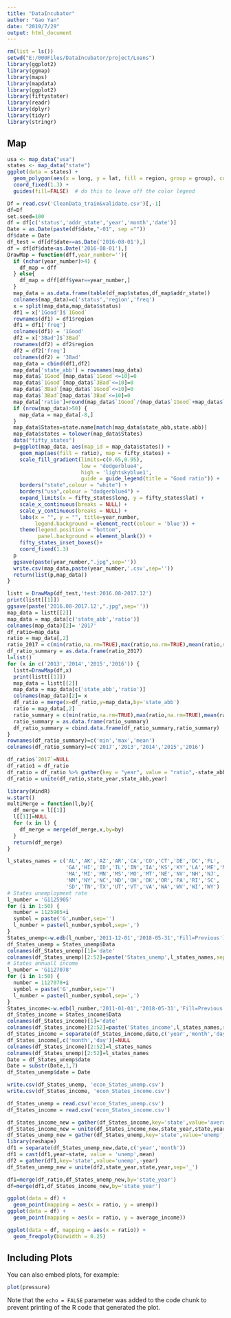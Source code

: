 ---
title: "DataIncubator"
author: "Gao Yan"
date: "2019/7/29"
output: html_document
---

```{r libraries}
rm(list = ls()) 
setwd("E:/000Files/DataIncubator/project/Loans")
library(ggplot2)
library(ggmap)
library(maps)
library(mapdata)
library(ggplot2)
library(fiftystater)
library(readr)
library(dplyr)
library(tidyr)
library(stringr)
```

## Map

```{r Load USA map}
usa <- map_data("usa")
states <- map_data("state")
ggplot(data = states) + 
  geom_polygon(aes(x = long, y = lat, fill = region, group = group), color = "white") + 
  coord_fixed(1.3) +
  guides(fill=FALSE)  # do this to leave off the color legend

```


```{r Generate map plots showing loan default ratio in each state}
Df = read.csv('CleanData_train&validate.csv')[,-1]
df=Df
set.seed=100
df = df[c('status','addr_state','year','month','date')]
Date = as.Date(paste(df$date,"-01", sep =""))
df$date = Date
df_test = df[df$date>=as.Date('2016-08-01'),]
df = df[df$date<as.Date('2016-08-01'),]
DrawMap = function(dff,year_number=''){
  if (nchar(year_number)>4) {
    df_map = dff
  } else{
    df_map = dff[dff$year==year_number,]
  }
  map_data = as.data.frame(table(df_map$status,df_map$addr_state))
  colnames(map_data)=c('status','region','freq')
  x = split(map_data,map_data$status)
  df1 = x['1Good']$`1Good`
  rownames(df1) = df1$region
  df1 = df1['freq']
  colnames(df1) = '1Good'
  df2 = x['3Bad']$`3Bad`
  rownames(df2) = df2$region
  df2 = df2['freq']
  colnames(df2) = '3Bad'
  map_data = cbind(df1,df2)
  map_data['state_abb'] = rownames(map_data)
  map_data$`1Good`[map_data$`1Good`<=10]=0
  map_data$`1Good`[map_data$`3Bad`<=10]=0
  map_data$`3Bad`[map_data$`1Good`<=10]=0
  map_data$`3Bad`[map_data$`3Bad`<=10]=0
  map_data['ratio']=round(map_data$`1Good`/(map_data$`1Good`+map_data$`3Bad`),digits = 2)
  if (nrow(map_data)>50) {
    map_data = map_data[-8,]
  }
  map_data$States=state.name[match(map_data$state_abb,state.abb)]
  map_data$states = tolower(map_data$States)
  data("fifty_states")
  p=ggplot(map_data, aes(map_id = map_data$states)) + 
    geom_map(aes(fill = ratio), map = fifty_states) + 
    scale_fill_gradient(limits=c(0.65,0.95), 
                        low = 'dodgerblue4',
                        high = 'lightskyblue1',
                        guide = guide_legend(title = "Good ratio")) +
    borders("state",colour = "white") +
    borders("usa",colour = "dodgerblue4") +
    expand_limits(x = fifty_states$long, y = fifty_states$lat) +
    scale_x_continuous(breaks = NULL) + 
    scale_y_continuous(breaks = NULL) +
    labs(x = "", y = "", title=year_number,
         legend.background = element_rect(colour = 'blue')) +
    theme(legend.position = "bottom",
          panel.background = element_blank()) + 
    fifty_states_inset_boxes()+
    coord_fixed(1.3)
  p
  ggsave(paste(year_number,".jpg",sep=''))
  write.csv(map_data,paste(year_number,'.csv',sep=''))
  return(list(p,map_data))
}

listt = DrawMap(df_test,'test:2016.08-2017.12')
print(listt[[1]])
ggsave(paste('2016.08-2017.12',".jpg",sep=''))
map_data = listt[[2]]
map_data = map_data[c('state_abb','ratio')]
colnames(map_data)[2]= '2017'
df_ratio=map_data
ratio = map_data[,2]
ratio_2017 = c(min(ratio,na.rm=TRUE),max(ratio,na.rm=TRUE),mean(ratio,na.rm=TRUE))
df_ratio_summary = as.data.frame(ratio_2017)
l=list()
for (x in c('2013','2014','2015','2016')) {
  listt=DrawMap(df,x)
  print(listt[[1]])
  map_data = listt[[2]]
  map_data = map_data[c('state_abb','ratio')]
  colnames(map_data)[2]= x
  df_ratio = merge(x=df_ratio,y=map_data,by='state_abb')
  ratio = map_data[,2]
  ratio_summary = c(min(ratio,na.rm=TRUE),max(ratio,na.rm=TRUE),mean(ratio,na.rm=TRUE))
  ratio_summary = as.data.frame(ratio_summary)
  df_ratio_summary = cbind.data.frame(df_ratio_summary,ratio_summary)
}
rownames(df_ratio_summary)=c('min','max','mean')
colnames(df_ratio_summary)=c('2017','2013','2014','2015','2016')

df_ratio$`2017`=NULL
df_ratio1 = df_ratio
df_ratio = df_ratio %>% gather(key = "year", value = "ratio",-state_abb)
df_ratio = unite(df_ratio,state_year,state_abb,year)
```


```{r Use Wind API to obtain economics data in each states}
library(WindR)
w.start()
multiMerge = function(l,by){
  df_merge = l[[1]]
  l[[1]]=NULL
  for (x in l) {
    df_merge = merge(df_merge,x,by=by)
  }
  return(df_merge)
}

l_states_names = c('AL','AK','AZ','AR','CA','CO','CT','DE','DC','FL',
                   'GA','HI','ID','IL','IN','IA','KS','KY','LA','ME','MD',
                   'MA','MI','MN','MS','MO','MT','NE','NV','NH','NJ',
                   'NM','NY','NC','ND','OH','OK','OR','PA','RI','SC',	
                   'SD','TN','TX','UT','VT','VA','WA','WV','WI','WY')
# States unemployment rate
l_number = 'G1125905'
for (i in 1:50) {
  number = 1125905+i
  symbol = paste('G',number,sep='')
  l_number = paste(l_number,symbol,sep=',')
}
States_unemp<-w.edb(l_number,'2011-12-01','2018-05-31','Fill=Previous')
df_States_unemp = States_unemp$Data
colnames(df_States_unemp)[1]='date'
colnames(df_States_unemp)[2:52]=paste('States_unemp',l_states_names,sep='_')
# States annuall income
l_number = 'G1127078'
for (i in 1:50) {
  number = 1127078+i
  symbol = paste('G',number,sep='')
  l_number = paste(l_number,symbol,sep=',')
}
States_income<-w.edb(l_number,'2011-01-01','2018-05-31','Fill=Previous')
df_States_income = States_income$Data
colnames(df_States_income)[1]='date'
colnames(df_States_income)[2:52]=paste('States_income',l_states_names,sep='_')
df_States_income = separate(df_States_income,date,c('year','month','day'))
df_States_income[,c('month','day')]=NULL
colnames(df_States_income)[2:52]=l_states_names
colnames(df_States_unemp)[2:52]=l_states_names
Date = df_States_unemp$date
Date = substr(Date,1,7)
df_States_unemp$date = Date

write.csv(df_States_unemp, 'econ_States_unemp.csv')
write.csv(df_States_income, 'econ_States_income.csv')
```


```{r Generate plots showing the relationship between }

df_States_unemp = read.csv('econ_States_unemp.csv')
df_States_income = read.csv('econ_States_income.csv')

df_States_income_new = gather(df_States_income,key='state',value='average_income',-year)
df_States_income_new = unite(df_States_income_new,state_year,state,year,sep='_')
df_States_unemp_new = gather(df_States_unemp,key='state',value='unemp',-date)
library(reshape)
df1 = separate(df_States_unemp_new,date,c('year','month'))
df1 = cast(df1,year~state, value = 'unemp',mean)
df2 = gather(df1,key='state',value='unemp',-year)
df_States_unemp_new = unite(df2,state_year,state,year,sep='_')

df1=merge(df_ratio,df_States_unemp_new,by='state_year')
df=merge(df1,df_States_income_new,by='state_year')

ggplot(data = df) +
  geom_point(mapping = aes(x = ratio, y = unemp))
ggplot(data = df) +
  geom_point(mapping = aes(x = ratio, y = average_income))

ggplot(data = df, mapping = aes(x = ratio)) +
  geom_freqpoly(binwidth = 0.25)
```


## Including Plots

You can also embed plots, for example:

```{r pressure, echo=FALSE}
plot(pressure)
```

Note that the `echo = FALSE` parameter was added to the code chunk to prevent printing of the R code that generated the plot.
